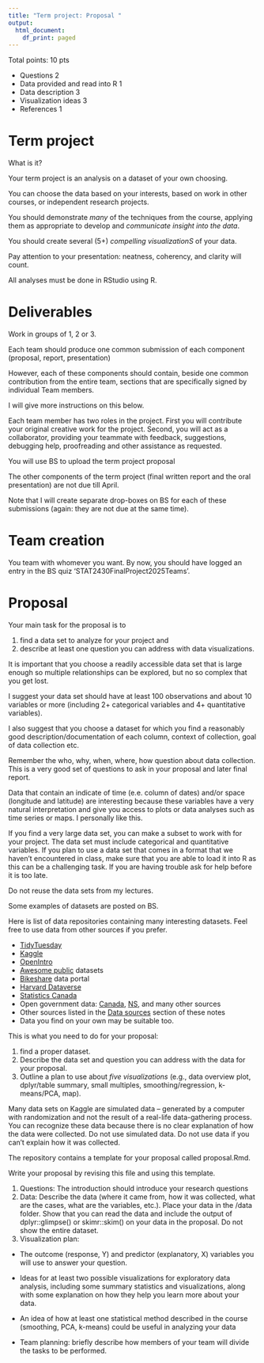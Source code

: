```yaml
---
title: "Term project: Proposal "
output:
  html_document:
    df_print: paged
---
```



Total points: 10 pts

- Questions 2
- Data provided and read into R 1
- Data description 3 
- Visualization ideas 3
- References 1


# Term project

What is it?

Your term project is an analysis on a dataset of your own choosing. 

You can choose the data based on your interests, based on work in other courses, or independent research projects. 

You should demonstrate *many* of the techniques from the course, applying them as appropriate to develop and *communicate insight into the data*.

You should create several (5+) *compelling visualizationS* of your data. 

Pay attention to your presentation: neatness, coherency, and clarity will count. 

All analyses must be done in RStudio using R.


# Deliverables

Work in groups of 1, 2 or 3. 

Each team should produce one common submission of each component (proposal, report, presentation)

However, each of these components should contain, beside one common contribution from the entire team, sections that are specifically signed by individual Team members.

I will give more instructions on this below.

Each team member has two roles in the project. First you will contribute your original creative work for the project. Second, you will act as a collaborator, providing your teammate with feedback, suggestions, debugging help, proofreading and other assistance as requested.

You will use BS to upload the term project proposal

The other components of the term project (final written report and the oral presentation) are not due till April.

Note that I will create separate drop-boxes on BS for each of these submissions (again: they are not due at the same time).


# Team creation

You team with whomever you want. By now, you should have logged an entry in the BS quiz 'STAT2430FinalProject2025Teams'.


# Proposal



Your main task for the proposal is to 

1. find a data set to analyze for your project and 
2. describe at least one question you can address with data visualizations.

It is important that you choose a readily accessible data set that is large enough so multiple relationships can be explored, but no so complex that you get lost. 

I suggest your data set should have at least 100 observations and about 10 variables or more (including 2+ categorical variables and 4+ quantitative variables).

I also suggest that you choose a dataset for which you find a reasonably good description/documentation of each column, context of collection, goal of data collection etc.

Remember the who, why, when, where, how question about data collection. This is a very good set of questions to ask in your proposal and later final report.

Data that contain an indicate of time (e.e. column of dates) and/or space (longitude and latitude) are interesting because these variables have a very natural interpretation and give you access to plots or data analyses such as time series or maps. I personally like this.


If you find a very large data set, you can make a subset to work with for your project. The data set must include categorical and quantitative variables. If you plan to use a data set that comes in a format that we haven’t encountered in class, make sure that you are able to load it into R as this can be a challenging task. If you are having trouble ask for help before it is too late.

Do not reuse the data sets from my lectures. 

Some examples of datasets are posted on BS.

Here is list of data repositories containing many interesting datasets. 
Feel free to use data from other sources if you prefer.

* [TidyTuesday](https://github.com/rfordatascience/tidytuesday)
* [Kaggle](https://www.kaggle.com/datasets) 
* [OpenIntro](https://www.openintro.org/book/statdata/index.php) 
* [Awesome public](https://github.com/awesomedata/awesome-public-datasets) datasets
* [Bikeshare](https://www.bikeshare.com/data/) data portal
* [Harvard Dataverse](https://dataverse.harvard.edu/)
* [Statistics Canada](https://www150.statcan.gc.ca/n1/en/type/data)
* Open government data: [Canada](https://open.canada.ca/en/open-data), [NS](https://data.novascotia.ca/), and many other sources
* Other sources listed in the [Data sources](#data-sources) section of these notes
* Data you find on your own may be suitable too.



This is what you need to do for your proposal:

1. find a proper dataset. 
2. Describe the data set and question you can address with the data for your proposal. 
3. Outline a plan to use about *five visualizations* (e.g., data overview plot, dplyr/table summary, small multiples, smoothing/regression, k-means/PCA, map).


Many data sets on Kaggle are simulated data – generated by a computer with randomization and not the result of a real-life data-gathering process. You can recognize these data because there is no clear explanation of how the data were collected. Do not use simulated data. Do not use data if you can’t explain how it was collected.

The repository contains a template for your proposal called proposal.Rmd. 


Write your proposal by revising this file and using this template.

1. Questions: The introduction should introduce your research questions
2. Data: Describe the data (where it came from, how it was collected, what are the cases, what are the variables, etc.). Place your data in the /data folder. Show that you can read the data and include the output of dplyr::glimpse() or skimr::skim() on your data in the proposal. Do not show the entire dataset.
3. Visualization plan:

- The outcome (response, Y) and predictor (explanatory, X) variables you will use to answer your question.

- Ideas for at least two possible visualizations for exploratory data analysis, including some summary statistics and visualizations, along with some explanation on how they help you learn more about your data.

- An idea of how at least one statistical method described in the course (smoothing, PCA, k-means) could be useful in analyzing your data

- Team planning: briefly describe how members of your team will divide the tasks to be performed.




